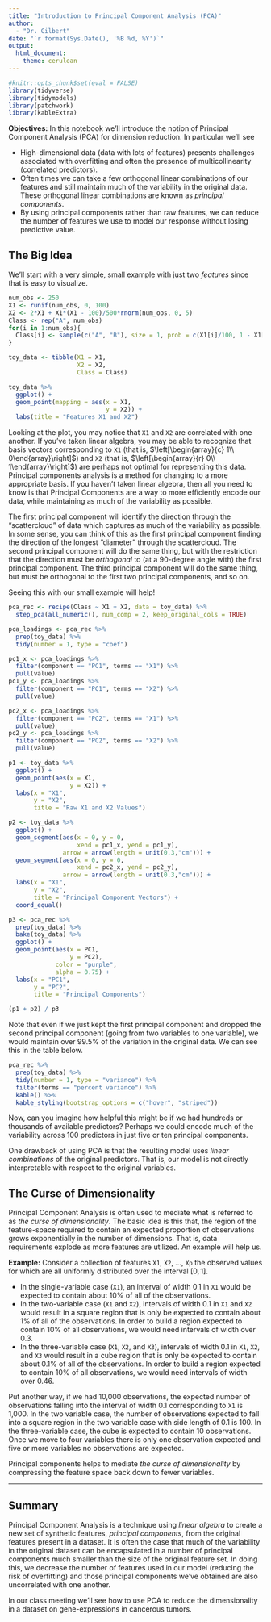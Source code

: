 ```yaml
---
title: "Introduction to Principal Component Analysis (PCA)"
author: 
  - "Dr. Gilbert"
date: "`r format(Sys.Date(), '%B %d, %Y')`"
output: 
  html_document:
    theme: cerulean
---
```


```r
#knitr::opts_chunk$set(eval = FALSE)
library(tidyverse)
library(tidymodels)
library(patchwork)
library(kableExtra)
```

**Objectives:** In this notebook we'll introduce the notion of Principal Component Analysis (PCA) for dimension reduction. In particular we'll see

+ High-dimensional data (data with lots of features) presents challenges associated with overfitting and often the presence of multicollinearity (correlated predictors).
+ Often times we can take a few orthogonal linear combinations of our features and still maintain much of the variability in the original data. These orthogonal linear combinations are known as *principal components*.
+ By using principal components rather than raw features, we can reduce the number of features we use to model our response without losing predictive value.

## The Big Idea

We'll start with a very simple, small example with just two *features* since that is easy to visualize. 

```r
num_obs <- 250
X1 <- runif(num_obs, 0, 100)
X2 <- 2*X1 + X1*(X1 - 100)/500*rnorm(num_obs, 0, 5)
Class <- rep("A", num_obs)
for(i in 1:num_obs){
  Class[i] <- sample(c("A", "B"), size = 1, prob = c(X1[i]/100, 1 - X1[i]/100))
}

toy_data <- tibble(X1 = X1,
                   X2 = X2,
                   Class = Class)

toy_data %>%
  ggplot() + 
  geom_point(mapping = aes(x = X1,
                           y = X2)) +
  labs(title = "Features X1 and X2")
```

Looking at the plot, you may notice that `X1` and `X2` are correlated with one another. If you've taken linear algebra, you may be able to recognize that basis vectors corresponding to `X1` (that is, $\left[\begin{array}{c} 1\\ 0\end{array}\right]$) and `X2` (that is, $\left[\begin{array}{r} 0\\ 1\end{array}\right]$) are perhaps not optimal for representing this data. Principal components analysis is a method for changing to a more appropriate basis. If you haven't taken linear algebra, then all you need to know is that Principal Components are a way to more efficiently encode our data, while maintaining as much of the variability as possible.

The first principal component will identify the direction through the "scattercloud" of data which captures as much of the variability as possible. In some sense, you can think of this as the first principal component finding the direction of the longest "diameter" through the scattercloud. The second principal component will do the same thing, but with the restriction that the direction must be *orthogonal* to (at a 90-degree angle with) the first principal component. The third principal component will do the same thing, but must be orthogonal to the first two principal components, and so on.

Seeing this with our small example will help!

```r
pca_rec <- recipe(Class ~ X1 + X2, data = toy_data) %>%
  step_pca(all_numeric(), num_comp = 2, keep_original_cols = TRUE)

pca_loadings <- pca_rec %>%
  prep(toy_data) %>%
  tidy(number = 1, type = "coef")

pc1_x <- pca_loadings %>%
  filter(component == "PC1", terms == "X1") %>%
  pull(value)
pc1_y <- pca_loadings %>%
  filter(component == "PC1", terms == "X2") %>%
  pull(value)

pc2_x <- pca_loadings %>%
  filter(component == "PC2", terms == "X1") %>%
  pull(value)
pc2_y <- pca_loadings %>%
  filter(component == "PC2", terms == "X2") %>%
  pull(value)

p1 <- toy_data %>% 
  ggplot() + 
  geom_point(aes(x = X1,
                 y = X2)) +
  labs(x = "X1",
       y = "X2",
       title = "Raw X1 and X2 Values")

p2 <- toy_data %>% 
  ggplot() + 
  geom_segment(aes(x = 0, y = 0, 
                   xend = pc1_x, yend = pc1_y),
               arrow = arrow(length = unit(0.3,"cm"))) +
  geom_segment(aes(x = 0, y = 0, 
                   xend = pc2_x, yend = pc2_y),
               arrow = arrow(length = unit(0.3,"cm"))) +
  labs(x = "X1",
       y = "X2",
       title = "Principal Component Vectors") +
  coord_equal()

p3 <- pca_rec %>%
  prep(toy_data) %>%
  bake(toy_data) %>%
  ggplot() + 
  geom_point(aes(x = PC1,
                 y = PC2),
             color = "purple",
             alpha = 0.75) +
  labs(x = "PC1",
       y = "PC2",
       title = "Principal Components")

(p1 + p2) / p3
```

Note that even if we just kept the first principal component and dropped the second principal component (going from two variables to one variable), we would maintain over 99.5% of the variation in the original data. We can see this in the table below.

```r
pca_rec %>%
  prep(toy_data) %>%
  tidy(number = 1, type = "variance") %>%
  filter(terms == "percent variance") %>%
  kable() %>%
  kable_styling(bootstrap_options = c("hover", "striped"))
```

Now, can you imagine how helpful this might be if we had hundreds or thousands of available predictors? Perhaps we could encode much of the variability across 100 predictors in just five or ten principal components. 

One drawback of using PCA is that the resulting model uses *linear combinations* of the original predictors. That is, our model is not directly interpretable with respect to the original variables.

## The Curse of Dimensionality

Principal Component Analysis is often used to mediate what is referred to as *the curse of dimensionality*. The basic idea is this that, the region of the feature-space required to contain an expected proportion of observations grows exponentially in the number of dimensions. That is, data requirements explode as more features are utilized. An example will help us.

**Example:** Consider a collection of features `X1`, `X2`, ..., `Xp` the observed values for which are all uniformly distributed over the interval $\left[0, 1\right]$.

+ In the single-variable case (`X1`), an interval of width $0.1$ in `X1` would be expected to contain about 10% of all of the observations.
+ In the two-variable case (`X1` and `X2`), intervals of width $0.1$ in `X1` and `X2` would result in a square region that is only be expected to contain about 1% of all of the observations. In order to build a region expected to contain 10% of all observations, we would need intervals of width over $0.3$.
+ In the three-variable case (`X1`, `X2`, and `X3`), intervals of width $0.1$ in `X1`, `X2`, and `X3` would result in a cube region that is only be expected to contain about 0.1% of all of the observations. In order to build a region expected to contain 10% of all observations, we would need intervals of width over $0.46$.

Put another way, if we had 10,000 observations, the expected number of observations falling into the interval of width $0.1$ corresponding to `X1` is 1,000. In the two variable case, the number of observations expected to fall into a square region in the two variable case with side length of $0.1$ is 100. In the three-variable case, the cube is expected to contain 10 observations. Once we move to four variables there is only one observation expected and five or more variables no observations are expected.

Principal components helps to mediate *the curse of dimensionality* by compressing the feature space back down to fewer variables.

***

## Summary

Principal Component Analysis is a technique using *linear algebra* to create a new set of synthetic features, *principal components*, from the original features present in a dataset. It is often the case that much of the variability in the original dataset can be encapsulated in a number of principal components much smaller than the size of the original feature set. In doing this, we decrease the number of features used in our model (reducing the risk of overfitting) and those principal components we've obtained are also uncorrelated with one another.

In our class meeting we'll see how to use PCA to reduce the dimensionality in a dataset on gene-expressions in cancerous tumors.